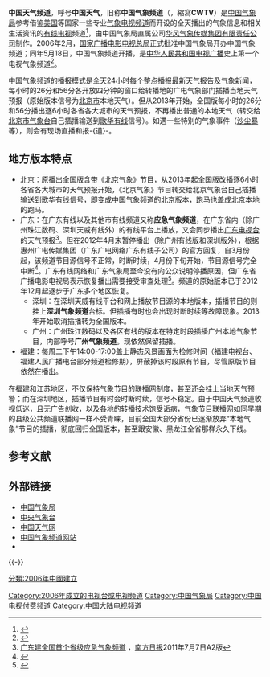 {{Pathnav|中华人民共和国国务院|中国气象局}}
{{TV channel|中国气象频道}}
{{頻道資訊
| 頻道名稱         = 中国天气频道<br/>China Weather TV
| 頻道圖片檔案     = CHINA_WEATHER_TV_LOGO.png
| 頻道圖片尺寸     = 
| 頻道圖片名稱     = 中国天气频道
| 所屬國家         = {{CHNML}}
| 所屬國家或地區   = 
| 總部所在         = {{CHNML}}[[北京市|北京市]]
| 播放地區         = [[中国大陆|中国大陆]]
| 成立日期         = 2006年2月
| 試播日期         = 
| 開播日期         = 2006年5月18日
| 停播日期         = 
| 頻道語言         = [[汉语|汉语]][[普通话|普通话]]
| 頻道呼號         = 中国天气
| 頻道類別         = [[天氣|天氣]]
| 視頻格式         = 模擬（PAL）：[[576i|576i]] [[縱橫比_(圖像)|4:3]]<br />数字：576i 4:3
| 收視率           = 
| 收視率調查時間   = 
| 收視率資料來源   = 
| 頻道口號         = 
| 擁有者           = [[中国气象局|中国气象局]]<br>[[华风气象传媒集团有限责任公司|华风气象传媒集团有限责任公司]]<br>中國大陸各地方气象局
| 持股者           = 
| 前頻道名稱       = 
| 被取代名稱       = 
| 前頻道呼號       = 
| 被取代呼號       = 
| 集團同類頻道     = 
| 重播服務頻道     = 
| 頻道官方網站     = http://www.weathertv.cn/
| 備註             = 
| 無線電視供應商01 = 
| 無線電視頻道數01 = 
| 數位電視供應商01 = 中国大陆有线数字电视供应商
| 數位電視頻道數01 = 随地区而变
| 數位電視供應商02 = 
| 數位電視頻道數02 = 
| 數位電視供應商03 = 
| 數位電視頻道數03 = 
| 寬頻電視供應商01 = 
| 寬頻電視頻道數01 = 
| 有線電視供應商01 = 
| 有線電視頻道數01 = 
| 衛星電視供應商01 = 
| 衛星電視頻道數01 = 
| 線上收看網站01   = 中国气象频道
| 線上收看網址01   = [http://www.weathertv.cn/live/ 在线观看]
}}

'''中国天气频道'''，呼号'''中国天气'''，旧称'''中国气象频道'''（{{lang-en|'''China Weather TV'''}}，縮寫'''CWTV'''）是[[中国气象局|中国气象局]]参考借鉴[[美国|美国]]等国家一些专业[[气象|气象]][[电视频道|电视频道]]而开设的全天播出的气象信息和相关生活资讯的[[有线电视|有线电视]]频道<ref>{{Cite web |url=http://www.js.chinanews.com.cn/news/2008/2008-03-20/1/32527.html |title=中国气象频道落户南京 市民可看北京沙尘暴直播 |accessdate=2008-12-31 |archive-date=2008-03-28 |archive-url=https://web.archive.org/web/20080328023822/http://www.js.chinanews.com.cn/news/2008/2008-03-20/1/32527.html |dead-url=no }}</ref>，由中国气象局直属公司[[华风气象传媒集团有限责任公司|华风气象传媒集团有限责任公司]]制作。2006年2月，[[国家广播电影电视总局|国家广播电影电视总局]]正式批准中国气象局开办中国气象频道；同年5月18日，中国气象频道开播，是[[中华人民共和国电视广播|中华人民共和国电视广播]]史上第一个电视气象频道<ref>{{Cite web |url=http://news.xinhuanet.com/newmedia/2006-05/19/content_4570586.htm |title=中国气象频道开播 气象卫星数据可免费使用 |accessdate=2008-12-31 |archive-date=2013-10-07 |archive-url=https://web.archive.org/web/20131007231734/http://news.xinhuanet.com/newmedia/2006-05/19/content_4570586.htm |dead-url=no }}</ref>。

中国气象频道的播报模式是全天24小时每个整点播报最新天气报告及气象新闻，每小时的26分和56分各开放四分钟的窗口给转播地的广电气象部门插播当地天气预报（原始版本信号为[[北京市|北京市]]本地天气）。但从2013年开始，全国版每小时的26分和56分播出逐6小时各省各大城市的天气预报，不再播出普通的本地天气（转交给[[北京市气象台|北京市气象台]]自己插播输送到[[歌华有线|歌华有线]]信号）。如遇一些特别的气象事件（[[沙尘暴|沙尘暴]]等），则会有现场直播和报-{道}-。

==地方版本特点==
*北京：原播出全国版含带《北京气象》节目，从2013年起全国版改播逐6小时各省各大城市的天气预报开始，《北京气象》节目转交给北京气象台自己插播输送到歌华有线信号，即变成中国气象频道的北京版本，跑马也盖成北京本地的跑马。
*广东：在广东有线以及其他市有线频道又称'''应急气象频道'''，在广东省内（除广州珠江数码、深圳天威有线外）的有线平台上播放，又会同步播出[[广东电视台|广东电视台]]的天气预报<ref>[http://epaper.nfdaily.cn/html/2011-07/07/content_6983825.htm 广东建全国首个省级应急气象频道] {{Wayback|url=http://epaper.nfdaily.cn/html/2011-07/07/content_6983825.htm |date=20110711001218 }}，[[南方日报|南方日报]]2011年7月7日A2版</ref>。但在2012年4月末暂停播出（除广州有线版和深圳版外），根据惠州广电传媒集团（广东广电网络广东有线子公司）的官方回复，自3月份起，该频道节目源信号不正常，时断时续，4月份下旬开始，节目源信号完全中断<ref>{{Cite web |url=http://www.huizhou.gov.cn/viewletter.shtml?method=viewLetter&lid=bba17c65374ecddd01375ae16bf30772 |title=为什么广东应急气象频道这段时间在惠州看不到？ |accessdate=2012-07-10 |archive-date=2015-05-02 |archive-url=https://web.archive.org/web/20150502012951/http://www.huizhou.gov.cn/viewletter.shtml?method=viewLetter&lid=bba17c65374ecddd01375ae16bf30772 |dead-url=no }}</ref>。广东有线网络和广东气象局至今没有向公众说明停播原因，但广东省广播电影电视局表示恢复播出需要接受审查处理<ref>{{Cite web |url=http://www.rftgd.gov.cn/wsbs/note_view.dy?mid=18148 |title=佛山数字电视无法收看中国气象频道 |accessdate=2012-11-15 |archive-date=2016-03-04 |archive-url=https://web.archive.org/web/20160304072350/http://www.rftgd.gov.cn/wsbs/note_view.dy?mid=18148 |dead-url=no }}</ref>。频道的原始版本已于2012年12月起逐步于广东多个地区恢复。
**深圳：在深圳天威有线平台和网上播放节目源的本地版本，插播节目的则挂上'''深圳气象频道'''台标。但插播有时也会出现时断时续等故障现象。2013年开始取消插播转为全国版本。
**广州：广州珠江数码以及各区有线的版本在特定时段插播广州本地气象节目，内部呼号'''广州气象频道'''。现依然保留插播。
*福建：每周二下午14:00-17:00盖上静态风景画面为检修时间（福建电视台、福建人民广播电台部分频道检修期），屏蔽掉该时段原有节目，尽管原版节目依然在播出。

在福建和江苏地区，不仅保持气象节目的联播网制度，甚至还会挂上当地天气预警；而在深圳地区，插播节目有时会时断时续，信号不稳定。由于中国天气频道收视低迷，且无广告创收，以及各地的转播技术饱受诟病，气象节目联播网如同早期的县级公共频道联播网一样不受青睐，目前全国大部分省份已逐渐放弃“本地气象”节目的插播，彻底回归全国版本，甚至跟安徽、黑龙江全省那样永久下线。

==参考文献==
{{Reflist}}

==外部链接==
*[http://www.cma.gov.cn 中国气象局]{{Wayback|url=http://www.cma.gov.cn/ |date=20200911221116 }}
*[https://web.archive.org/web/20180126161327/http://www.nmc.cn/ 中央气象台]
*[http://www.weather.com.cn 中国天气网]{{WebCite|url=https://www.webcitation.org/6A0ZuPEXM?url=http://www.weather.com.cn/ |date=20120818113437 |dateformat=iso }}
*[http://www.weathertv.cn/ 中国气象频道网站]{{Wayback|url=http://www.weathertv.cn/ |date=20150909133114 }}
*{{Sinaweibo|zgqxpd}}

{{-}}
{{中华人民共和国广播电视付费频道}}
{{中华人民共和国广播电视网络}}

[[Category:2006年成立的电视台或电视频道|Category:2006年成立的电视台或电视频道]]
[[Category:中国气象局|Category:中国气象局]]
[[Category:中国电视付费频道|Category:中国电视付费频道]]
[[Category:中国大陆电视频道|Category:中国大陆电视频道]]
[[分類:2006年中國建立|分類:2006年中國建立]]